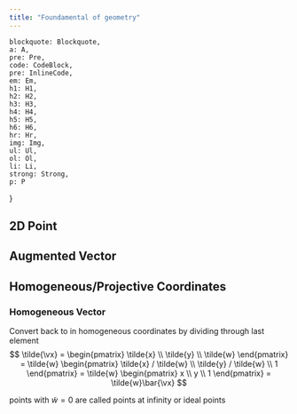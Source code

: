 ```yaml
---
title: "Foundamental of geometry"
---
```


    blockquote: Blockquote,
    a: A,
    pre: Pre,
    code: CodeBlock,
    pre: InlineCode,
    em: Em,
    h1: H1,
    h2: H2,
    h3: H3,
    h4: H4,
    h5: H5,
    h6: H6,
    hr: Hr,
    img: Img,
    ul: Ul,
    ol: Ol,
    li: Li,
    strong: Strong,
    p: P
}

## 2D Point

<Equation
    formula="\pA = \begin{pmatrix} x \\ y \end{pmatrix} \in \sR^2"
    description="2D Point representation"
/>

## Augmented Vector

<Equation
    formula="\ava = \begin{pmatrix} x \\ y \\ 1 \end{pmatrix} \in \sR^3"
    description="Augmented vector representation"
/>

## Homogeneous/Projective Coordinates

<Equation
    formula="\hvx = \begin{pmatrix} \hcx \\ \hcy \\ \hcw \end{pmatrix} \in \sP^2"
    description="Homogeneous coordinates representation"
/>

### Homogeneous Vector

Convert back to in homogeneous coordinates by dividing through last element
$$
\tilde{\vx} = \begin{pmatrix}
\tilde{x} \\
\tilde{y} \\
\tilde{w}
\end{pmatrix} = \tilde{w} \begin{pmatrix}
\tilde{x} / \tilde{w} \\
\tilde{y} / \tilde{w} \\
1
\end{pmatrix} = \tilde{w} \begin{pmatrix}
x \\
y \\
1
\end{pmatrix} = \tilde{w}\bar{\vx}
$$

points with $\tilde{w} = 0$ are called points at infinity or ideal points
